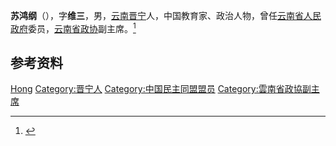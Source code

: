 '''苏鸿纲'''（{{bd|1878年||1956年}}），字'''维三'''，男，[[云南|云南]][[晋宁|晋宁]]人，中国教育家、政治人物，曾任[[云南省人民政府|云南省人民政府]]委员，[[云南省政协|云南省政协]]副主席。<ref>{{Cite book|title=中华人民共和国职官志|author=何虎生, 李耀东, 向常福主编|publisher=中国社会出版社|year=2003|isbn=9787800883934|location=北京|pages=}}</ref>

== 参考资料 ==
{{reflist}}

{{中国人物小作品}}

{{Authority control}}
{{DEFAULTSORT:Su苏}}
[[Category:苏姓|Hong]]
[[Category:晋宁人|Category:晋宁人]]
[[Category:中国民主同盟盟员|Category:中国民主同盟盟员]]
[[Category:雲南省政協副主席|Category:雲南省政協副主席]]